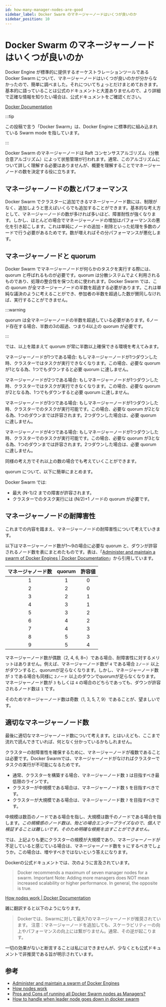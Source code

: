 ```yaml
---
id: how-many-manager-nodes-are-good
sidebar_label: Docker Swarm のマネージャーノードはいくつが良いのか
sidebar_position: 10
---
```


# Docker Swarm のマネージャーノードはいくつが良いのか

Docker Engine が標準的に提供するオーケストラレーションツールである Docker Swarm について、マネージャーノードはいくつが良いのかが分からなかったので、簡単に調べました。それについてちょっとだけまとめておきます。基本的に語っていることは公式のドキュメントと大差ありませんので、より詳細で正確な情報を知りたい場合は、公式ドキュメントをご確認ください。

[Docker Documentation](https://docs.docker.com/)

:::tip

この投稿で言う「Docker Swarm」は、Docker Engine に標準的に組み込まれている Swarm mode を指しています。

:::

Docker Swarm のマネージャーノードは Raft コンセンサスアルゴリズム（分散合意アルゴリズム）によって状態管理が行われます。通常、このアルゴリズムについて詳しく理解する必要はありませんが、概要を理解することでマネージャーノードの数を決定する役に立ちます。

## マネージャーノードの数とパフォーマンス

Docker Swarm でクラスターに追加できるマネージャーノード数には、制限がなく、追加しようと思えばいくらでも追加することができます。基本的な考え方として、マネージャーノードの数が多ければ多いほど、障害耐性が強くなります。しかし、ほとんどの場合でマネージャーノードの増加はパフォーマンスの悪化を引き起こします。これは単純にノードの追加・削除といった処理を多数のノードで行う必要があるためです。数が増えればその分パフォーマンスが悪化します。

## マネージャーノードと quorum

Docker Swarm でマネージャーノードが何らかのタスクを実行する際には、quorum と呼ばれるものが必要です。quorum は分散システムでよく利用されるものであり、処理の整合性を保つために使われます。Docker Swarm では、この quorum が全マネージャーノードの半数を超過する必要があります。これは単純な議決のように考えることができ、参加者の半数を超過した数が賛同しなければ、実行することができません。

:::warning

quorum は全マネージャーノードの半数を超過している必要があります。6ノード存在する場合、半数の3の超過、つまり4以上の quorum が必要です。

:::

では、以上を踏まえて quorum が常に半数以上確保できる環境を考えてみます。

マネージャーノードが1つである場合: もしマネージャーノードが1つダウンした時、クラスターではタスクが実行できなくなります。この場合、必要な quorum が1となる為、1つでもダウンすると必要 quorum に達しません。

マネージャーノードが2つである場合: もしマネージャーノードが1つダウンした時、クラスターではタスクが実行できなくなります。この場合、必要な quorum が2となる為、1つでもダウンすると必要 quorum に達しません。

マネージャーノードが3つである場合: もしマネージャーノードが1つダウンした時、クラスターでのタスクが実行可能です。この場合、必要な quorum が2となる為、1つのダウンまでは許容されます。2つダウンした場合は、必要 quorum に達しません。

マネージャーノードが4つである場合: もしマネージャーノードが1つダウンした時、クラスターでのタスクが実行可能です。この場合、必要な quorum が3となる為、1つのダウンまでは許容されます。2つダウンした場合は、必要 quorum に達しません。

同様の考え方でそれ以上の数の場合でも考えていくことができます。

quorum について、以下に簡単にまとめます。

Docker Swarm では:

- 最大 (N-1)/2 までの障害が許容されます。
- クラスターでのタスク実行には (N/2)+1 ノードの quorum が必要です。

## マネージャーノードの耐障害性

これまでの内容を踏まえ、マネージャーノードの耐障害性について考えていきます。

以下はマネージャーノード数が1～9の場合に必要な quorum と、ダウンが許容されるノード数を表にまとめたものです。表は、「[Administer and maintain a swarm of Docker Engines | Docker Documentation](https://docs.docker.com/engine/swarm/admin_guide/#add-manager-nodes-for-fault-tolerance)」から引用しています。

| マネージャノード数 | quorum | 許容値 |
| :----------------: | :----: | :----: |
|         1          |   1    |   0    |
|         2          |   2    |   0    |
|         3          |   2    |   1    |
|         4          |   3    |   1    |
|         5          |   3    |   2    |
|         6          |   4    |   2    |
|         7          |   4    |   3    |
|         8          |   5    |   3    |
|         9          |   5    |   4    |

マネージャーノード数が偶数（2, 4, 6, 8~）である場合、耐障害性に対するメリットはありません。例えば、マネージャーノード数が `4` である場合 `2ノード` 以上がダウンすると、quorumが足らなくなります。しかし、マネージャーノード数が `3` である場合も同様に `2ノード` 以上のダウンでquorumが足らなくなります。マネージャーノード数が `3` もしくは `4` の場合のどちらであっても、ダウンが許容されるノード数は `1` です。

そのためマネージャーノード数は奇数（1, 3, 5, 7, 9）であることが、望ましいです。

## 適切なマネージャーノード数

最後に適切なマネージャーノード数について考えます。とはいえども、ここまで流れで読んできていれば、何となく分かっているかもしれません。

クラスターの耐障害性を確保するために、マネージャーノードが複数であることは必要です。Docker Swarmでは、マネージャーノードがなければクラスターでタスクの実行が不可能になるためです。

- 通常、クラスターを構築する場合、マネージャーノード数 `3` は目指すべき最低限のラインです。
- クラスターが中規模である場合は、マネージャーノード数 `5` を目指すべきです。
- クラスターが大規模である場合は、マネージャーノード数 `7` を目指すべきです。

中規模は数百のノードである場合を指し、大規模は数千のノードである場合を指します。*この規模感のノード数は、殆どの場合エンタープライズなので、個人で検証することは難しいです。そのため明確な根拠を出すことができません。*

では、上記よりも更にクラスターの規模が大規模であり、マネージャーノードが不足していると感じている場合は、マネージャーノード数を `9` にするべきでしょうか。この場合は、増やすべきではないという答えになります。

Dockerの公式ドキュメントでは、次のように言及されています。

> Docker recommends a maximum of seven manager nodes for a swarm.
> Important Note: Adding more managers does NOT mean increased scalability or higher performance. In general, the opposite is true.

[How nodes work | Docker Documentation](https://docs.docker.com/engine/swarm/how-swarm-mode-works/nodes/#manager-nodes)

雑に翻訳すると以下のようになります。

> Dockerでは、Swarmに対して最大7のマネージャーノードが推奨されています。
> 注意：マネージャーノードを追加しても、スケーラビリティーの向上やパフォーマンスの向上には繋がりません。通常、その逆が起こります。

一切の効果がないと断言することは私にはできませんが、少なくとも公式ドキュメントで非推奨である旨が明示されています。

## 参考

- [Administer and maintain a swarm of Docker Engines](https://docs.docker.com/engine/swarm/admin_guide/)
- [How nodes work](https://docs.docker.com/engine/swarm/how-swarm-mode-works/nodes/)
- [Pros and Cons of running all Docker Swarm nodes as Managers?](https://stackoverflow.com/questions/48853473/pros-and-cons-of-running-all-docker-swarm-nodes-as-managers)
- [How to handle when leader node goes down in docker swarm](https://stackoverflow.com/questions/68083108/how-to-handle-when-leader-node-goes-down-in-docker-swarm)
